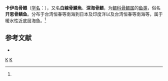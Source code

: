 {{Speciesbox
| genus = Ostichthys
| species = kaianus
| authority = [[阿尔伯特·甘瑟|Günther]], 1880<ref name='id6903'>{{cite web| url =http://www.bioinfo.cn/db05/BjdwSpecies.php?action=view&id=6903| title =卡伊岛骨鳂| work =中国动物物种编目数据库| publisher =中国科学院微生物研究所| author =中国科学院动物研究所| accessdate =2009-04-11| deadurl =yes| archiveurl =https://web.archive.org/web/20160305103405/http://www.bioinfo.cn/db05/BjdwSpecies.php?action=view&id=6903| archivedate =2016-03-05}}</ref>
}}

'''卡伊岛骨鳂'''（[[学名|学名]]：{{lang|la|''Ostichthys kaianus''}}），又名'''白線骨鱗魚'''、'''深海骨鰃'''，为[[鳂科|鳂科]][[骨鳂属|骨鳂属]]的[[鱼类|鱼类]]，俗名'''开恩骨鳞鱼'''。分布于台湾恒春等南海到日本及印度洋以及台湾恒春等南海等，属于暖水性近底层海鱼。<ref name='id6903'/>

== 参考文献 ==
{{reflist}}
* {{TaiBNET| zh=白線骨鱗魚 | id=380925 | binomial=Ostichthys kaianus | authority=Günther, 1880 | var= | accessdate=2013-01-24}}
{{Wikispecies|Ostichthys kaianus}}
{{Taxonbar|from=Q674863}}

[[Category:骨鳂属|K]]
[[Category:1880年描述的鱼类|K]]